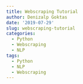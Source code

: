 ```yaml
---
title: Webscraping Tutorial
author: Denizalp Goktas
date: '2019-07-29'
slug: webscraping-tutorial
categories:
  - Python
  - Webscraping
  - NLP
tags:
  - Python
  - NLP
  - Webscraping
---
```


